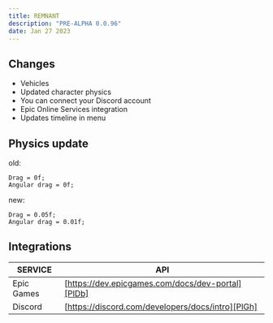 ```yaml
---
title: REMNANT
description: "PRE-ALPHA 0.0.96"
date: Jan 27 2023
---
```


## Changes
- Vehicles
- Updated character physics
- You can connect your Discord account
- Epic Online Services integration
- Updates timeline in menu

## Physics update
old:
```
Drag = 0f;
Angular drag = 0f;
```

new:
```
Drag = 0.05f;
Angular drag = 0.01f;
```

## Integrations

| SERVICE | API |
| ------ | ------ |
| Epic Games | [https://dev.epicgames.com/docs/dev-portal][PlDb] |
| Discord | [https://discord.com/developers/docs/intro][PlGh] |